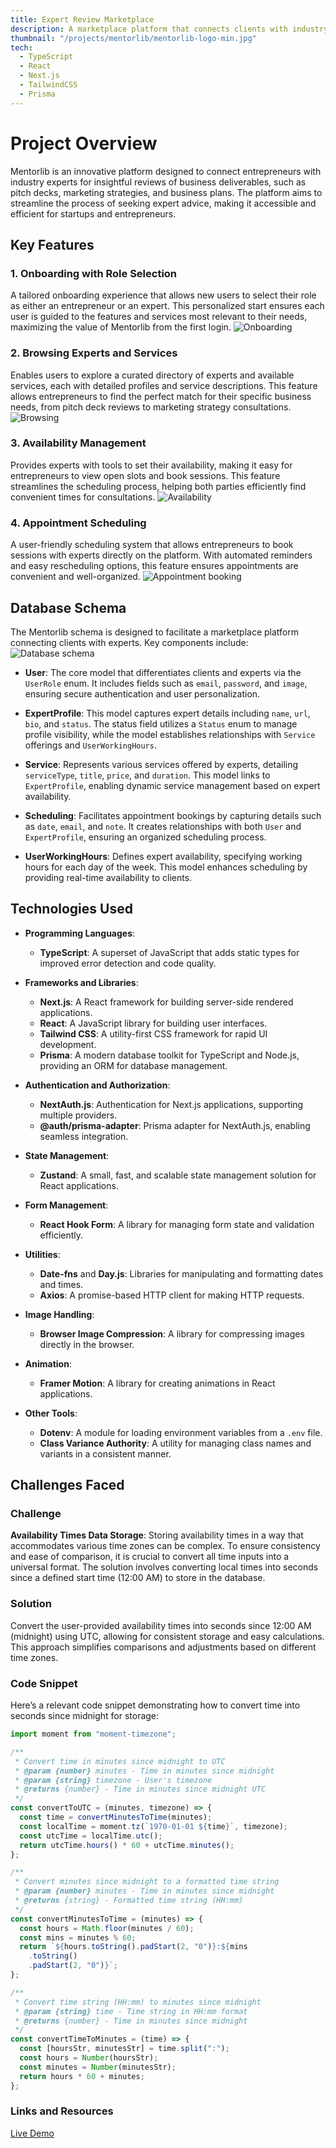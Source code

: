 ```yaml
---
title: Expert Review Marketplace
description: A marketplace platform that connects clients with industry experts, featuring integrated appointment booking for organization.
thumbnail: "/projects/mentorlib/mentorlib-logo-min.jpg"
tech:
  - TypeScript
  - React
  - Next.js
  - TailwindCSS
  - Prisma
---
```


# Project Overview

Mentorlib is an innovative platform designed to connect entrepreneurs with industry experts for insightful reviews of business deliverables, such as pitch decks, marketing strategies, and business plans. The platform aims to streamline the process of seeking expert advice, making it accessible and efficient for startups and entrepreneurs.

## Key Features

### 1. Onboarding with Role Selection

A tailored onboarding experience that allows new users to select their role as either an entrepreneur or an expert. This personalized start ensures each user is guided to the features and services most relevant to their needs, maximizing the value of Mentorlib from the first login.
![Onboarding](https://www.ayyyub.com/projects/mentorlib/onboarding-feature-min.jpg)

### 2. Browsing Experts and Services

Enables users to explore a curated directory of experts and available services, each with detailed profiles and service descriptions. This feature allows entrepreneurs to find the perfect match for their specific business needs, from pitch deck reviews to marketing strategy consultations.
![Browsing](https://www.ayyyub.com/projects/mentorlib/browsing-feature-min.jpg)

### 3. Availability Management

Provides experts with tools to set their availability, making it easy for entrepreneurs to view open slots and book sessions. This feature streamlines the scheduling process, helping both parties efficiently find convenient times for consultations.
![Availability](https://www.ayyyub.com/projects/mentorlib/availability-feature-min.jpg)

### 4. Appointment Scheduling

A user-friendly scheduling system that allows entrepreneurs to book sessions with experts directly on the platform. With automated reminders and easy rescheduling options, this feature ensures appointments are convenient and well-organized.
![Appointment booking](https://www.ayyyub.com/projects/mentorlib/appointment-booking-feature-min.jpg)

## Database Schema

The Mentorlib schema is designed to facilitate a marketplace platform connecting clients with experts. Key components include:
![Database schema](https://www.ayyyub.com/projects/mentorlib/mentorlib-schema.svg)

- **User**: The core model that differentiates clients and experts via the `UserRole` enum. It includes fields such as `email`, `password`, and `image`, ensuring secure authentication and user personalization.

- **ExpertProfile**: This model captures expert details including `name`, `url`, `bio`, and `status`. The status field utilizes a `Status` enum to manage profile visibility, while the model establishes relationships with `Service` offerings and `UserWorkingHours`.

- **Service**: Represents various services offered by experts, detailing `serviceType`, `title`, `price`, and `duration`. This model links to `ExpertProfile`, enabling dynamic service management based on expert availability.

- **Scheduling**: Facilitates appointment bookings by capturing details such as `date`, `email`, and `note`. It creates relationships with both `User` and `ExpertProfile`, ensuring an organized scheduling process.

- **UserWorkingHours**: Defines expert availability, specifying working hours for each day of the week. This model enhances scheduling by providing real-time availability to clients.

## Technologies Used

- **Programming Languages**:

  - **TypeScript**: A superset of JavaScript that adds static types for improved error detection and code quality.

- **Frameworks and Libraries**:

  - **Next.js**: A React framework for building server-side rendered applications.
  - **React**: A JavaScript library for building user interfaces.
  - **Tailwind CSS**: A utility-first CSS framework for rapid UI development.
  - **Prisma**: A modern database toolkit for TypeScript and Node.js, providing an ORM for database management.

- **Authentication and Authorization**:

  - **NextAuth.js**: Authentication for Next.js applications, supporting multiple providers.
  - **@auth/prisma-adapter**: Prisma adapter for NextAuth.js, enabling seamless integration.

- **State Management**:

  - **Zustand**: A small, fast, and scalable state management solution for React applications.

- **Form Management**:

  - **React Hook Form**: A library for managing form state and validation efficiently.

- **Utilities**:

  - **Date-fns** and **Day.js**: Libraries for manipulating and formatting dates and times.
  - **Axios**: A promise-based HTTP client for making HTTP requests.

- **Image Handling**:

  - **Browser Image Compression**: A library for compressing images directly in the browser.

- **Animation**:

  - **Framer Motion**: A library for creating animations in React applications.

- **Other Tools**:
  - **Dotenv**: A module for loading environment variables from a `.env` file.
  - **Class Variance Authority**: A utility for managing class names and variants in a consistent manner.

## Challenges Faced

### Challenge

**Availability Times Data Storage**: Storing availability times in a way that accommodates various time zones can be complex. To ensure consistency and ease of comparison, it is crucial to convert all time inputs into a universal format. The solution involves converting local times into seconds since a defined start time (12:00 AM) to store in the database.

### Solution

Convert the user-provided availability times into seconds since 12:00 AM (midnight) using UTC, allowing for consistent storage and easy calculations. This approach simplifies comparisons and adjustments based on different time zones.

### Code Snippet

Here’s a relevant code snippet demonstrating how to convert time into seconds since midnight for storage:

```typescript
import moment from "moment-timezone";

/**
 * Convert time in minutes since midnight to UTC
 * @param {number} minutes - Time in minutes since midnight
 * @param {string} timezone - User's timezone
 * @returns {number} - Time in minutes since midnight UTC
 */
const convertToUTC = (minutes, timezone) => {
  const time = convertMinutesToTime(minutes);
  const localTime = moment.tz(`1970-01-01 ${time}`, timezone);
  const utcTime = localTime.utc();
  return utcTime.hours() * 60 + utcTime.minutes();
};

/**
 * Convert minutes since midnight to a formatted time string
 * @param {number} minutes - Time in minutes since midnight
 * @returns {string} - Formatted time string (HH:mm)
 */
const convertMinutesToTime = (minutes) => {
  const hours = Math.floor(minutes / 60);
  const mins = minutes % 60;
  return `${hours.toString().padStart(2, "0")}:${mins
    .toString()
    .padStart(2, "0")}`;
};

/**
 * Convert time string (HH:mm) to minutes since midnight
 * @param {string} time - Time string in HH:mm format
 * @returns {number} - Time in minutes since midnight
 */
const convertTimeToMinutes = (time) => {
  const [hoursStr, minutesStr] = time.split(":");
  const hours = Number(hoursStr);
  const minutes = Number(minutesStr);
  return hours * 60 + minutes;
};
```

### Links and Resources

<a href="https://mentorlib.com" target="_blank" rel="noopener noreferrer">
  Live Demo
</a>
